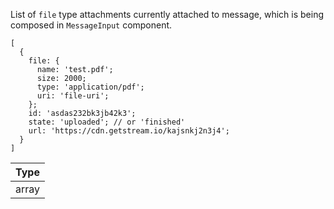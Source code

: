 List of `file` type attachments currently attached to message, which is being composed in `MessageInput` component.

```tsx
[
  {
    file: {
      name: 'test.pdf';
      size: 2000;
      type: 'application/pdf';
      uri: 'file-uri';
    };
    id: 'asdas232bk3jb42k3';
    state: 'uploaded'; // or 'finished'
    url: 'https://cdn.getstream.io/kajsnkj2n3j4';
  }
]
```

| Type |
| - |
| array |
